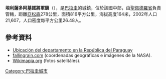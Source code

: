 '''埃利薩多阿基諾將軍鎮'''（{{lang-es|General Elizardo Aquino}}），是[[巴拉圭|巴拉圭]]的城鎮，位於該國中部，由[[聖佩德羅省|聖佩德羅省]]負責管轄，距離[[亞松森|亞松森]]278公里，面積816平方公里，海拔高度164米，2002年人口21,607，人口密度每平方公里26.48人。

==參考資料==
* [http://www.mca.gov.py/ Ubicación del departamento en la República del Paraguay] {{Wayback|url=http://www.mca.gov.py/ |date=20160908143735 }}
* [http://www.fallingrain.com/world/PA/17/General_Elizardo_Aquino.html fallingrain.com] {{Wayback|url=http://www.fallingrain.com/world/PA/17/General_Elizardo_Aquino.html |date=20190918001307 }} (coordenadas geográficas e imágenes de la NASA).
* [http://www.wikimapia.org/#lat=-24.4446688&lon=-56.8987083&z=15&l=3&m=h Wikimapia.org]{{Wayback|url=http://www.wikimapia.org/#lat=-24.4446688&lon=-56.8987083&z=15&l=3&m=h |date=20181225091439 }} (fotos satelitáles).

{{Paraguay-geo-stub}}
[[Category:巴拉圭城市|Category:巴拉圭城市]]